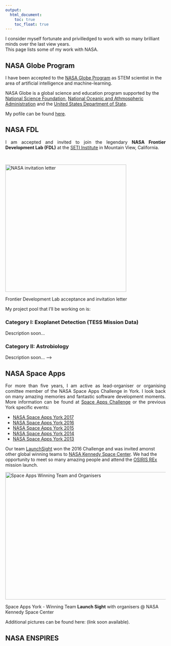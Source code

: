 ```yaml
---
output:
  html_document: 
    toc: true
    toc_float: true
---
```


<link rel="stylesheet" href="styles.css" type="text/css">

I consider myself fortunate and privilledged to work with so many brilliant minds over the last view years.<br>
This page lists some of my work with NASA.<br>

## NASA Globe Program

<p align="justify">I have been accepted to the [NASA Globe Program](https://www.globe.gov/) as STEM scientist in the area of artificial intelligence and machine-learning.<br>

NASA Globe is a global science and education program supported by the [National Science Foundation](https://www.nsf.gov/), [National Oceanic and Athmospheric Administration](http://www.noaa.gov/) and the [United States Department of State](https://www.state.gov/).</p>

My pofile can be found [here](https://www.globe.gov/web/frank.soboczenski/home).

## NASA FDL

<p align="justify">I am accepted and invited to join the legendary <b>NASA Frontier Development Lab (FDL)</b> at the [SETI Institute](https://www.seti.org/) in Mountain View, California.</p><br>

<img src="images/fdl.png" alt="NASA invitation letter" style="width:380px;height:400px;"><p>Frontier Development Lab acceptance and invitation letter</p>

My project pool that I'll be working on is:

### Category I: Exoplanet Detection (TESS Mission Data)

Description soon...
<!-- <p align="justify"><b>Find new influences of solar dynamics on terrestrial systems</b><br>
During the FDL 2017 program cycle, the “Solar-Terrestrial Interactions” team showed that neural nets could be trained to use solar wind data to predict the Kp Index (a measure of geomagnetic storm severity). This challenge proposes to take this initial step even further, and will use solar wind data from L1 satellite observatories, such as SOHO, to find new causality indications for solar-terrestrial interactions, such as global weather patterns, lightning strikes and - potentially even earthquakes.</p>

<p align="justify"<b>Show tomorrow's sun today</b><br>
The goal of this challenge would use many terabytes of historic SDO AIA images to build a neural net model to produce a forecast of what the sun will look like 24 hours into the future. The trained neural net model would ingest a time-series sequence of AIA images leading up to the present moment, and output an image of the sun as it is predicted to appear in 24 hours.</p>

<p align="justify"><b>Predicting solar spectral irradiance from SDO/AIA observations</b><br>
Solar spectral irradiance is a critical factor for determining the properties of the Earth's upper atmosphere. Its short-term variability due to solar flares and CMEs could significantly disturb the upper atmosphere of the Earth and increase atmospheric drag on orbiting satellites. The goal of this challenge is to develop an AI model which uses SDO/AIA images to predict solar spectral irradiance (SSI) at Extreme Ultraviolet (EUV), and soft X-ray wavelengths. The EUV/X-ray SSI is an important energy input for terrestrial upper atmospheric models, which has important implications for everything from satellite orbital drag to the long-term evolution of the Earth’s atmosphere.</p>
 -->
 
### Category II: Astrobiology

Description soon...
<!-- <p align="justify"><b>Increase the efficacy and yield of exoplanets detection from TESS</b><br>
TESS’s mission to discern credible exoplanet signatures is an imposing data task. Moreover any follow-up strategy to further examine interesting candidates is made more demanding because of a mission time constraint, where follow-ups need to be identified each and every month as the spacecraft changes its field of view. At the moment, diagnosis of Exoplanet candidates still requires manual analysis - an impossibly big challenge for humans in the time window available. This time crunch problem remains unresolved, but may be suited to AI approaches. Can we develop AI techniques to resolve the time window problem, by automating the classification analysis currently done by human experts?</p>

<p align="justify"><b>Codify the process of AI derived exoplanet discovery and Cclassification to help TESS better discern rocky planets.</b><br>
Can we use data from Kepler, K2 and and human analysis to develop a method to improve TESS’s ‘Lilith’ simulator factoring a range of stellar properties and occurrence rates and well as develop an ‘explainable AI’ that can learn to better discern rocky classifications as time goes on and identify the key features factored in the analysis? In addition to possible improvements to Lilith this challenge would look to identify improvements to the detection pipeline, not just in the transit detection but also upstream data reduction. I.e. what pixel calibration errors are most detrimental? how best to remove systematics? which systematics cause the most issues? and also identifying improved vetoes in the transiting planet search module.</p> --> -->

## NASA Space Apps 

<p align="justify">For more than five years, I am active as lead-organiser or organising comittee member of the NASA Space Apps Challenge in York. I look back on many amazing memories and fantastic software development moments. More information can be found at [Space Apps Challenge](https://2017.spaceappschallenge.org/) or the previous York specific events:</p>

- [NASA Space Apps York 2017](https://2017.spaceappschallenge.org/locations/york/)<br>
- [NASA Space Apps York 2016](https://2016.spaceappschallenge.org/locations/york-england)<br>
- [NASA Space Apps York 2015]()<br>
- [NASA Space Apps York 2014]()<br>
- [NASA Space Apps York 2013]()<br>

Our team [LaunchSight]() won the 2016 Challenge and was invited amonst other global winning teams to [NASA Kennedy Space Center](https://www.kennedyspacecenter.com/). We had the opportunity to meet so many amazing people and attend the [OSIRIS REx](https://www.asteroidmission.org/) mission launch. <!--X the Z, Beth the C and R the x were among the many amazing people I've met at my time at NASA. -->

<img src="images/spaceappswinner.jpg" alt="Space Apps Winning Team and Organisers" style="width:550px;height:400px;"><p>Space Apps York - Winning Team **Launch Sight** with organisers @ NASA Kennedy Space Center</p>

Additional pictures can be found here: (link soon available).
 
## NASA ENSPIRES 

<!--<p align="justify">I currently serve as program reviewer for the Translational Research Institute for Space Health (TRISH) project under the Biomedical Research Advances for Space Health (BRASH) branch.</p>  -->
